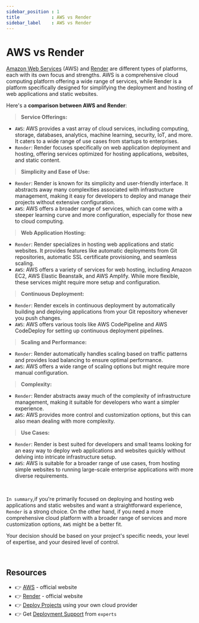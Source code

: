 ```yaml
---
sidebar_position : 1
title            : AWS vs Render
sidebar_label    : AWS vs Render
---
```


# AWS vs Render

[Amazon Web Services](https://aws.amazon.com/) (AWS) and [Render](https://render.com/) are different types of platforms, each with its own focus and strengths. 
AWS is a comprehensive cloud computing platform offering a wide range of services, while Render is a platform specifically designed for simplifying the deployment and hosting of web applications and static websites. 

Here's a **comparison between AWS and Render**:

> **Service Offerings:**

- `AWS`: AWS provides a vast array of cloud services, including computing, storage, databases, analytics, machine learning, security, IoT, and more. It caters to a wide range of use cases from startups to enterprises.
- `Render`: Render focuses specifically on web application deployment and hosting, offering services optimized for hosting applications, websites, and static content.

> **Simplicity and Ease of Use:**

- `Render`: Render is known for its simplicity and user-friendly interface. It abstracts away many complexities associated with infrastructure management, making it easy for developers to deploy and manage their projects without extensive configuration.
- `AWS`: AWS offers a broader range of services, which can come with a steeper learning curve and more configuration, especially for those new to cloud computing.

> **Web Application Hosting:**

- `Render`: Render specializes in hosting web applications and static websites. It provides features like automatic deployments from Git repositories, automatic SSL certificate provisioning, and seamless scaling.
- `AWS`: AWS offers a variety of services for web hosting, including Amazon EC2, AWS Elastic Beanstalk, and AWS Amplify. While more flexible, these services might require more setup and configuration.

> **Continuous Deployment:**

- `Render`: Render excels in continuous deployment by automatically building and deploying applications from your Git repository whenever you push changes.
- `AWS`: AWS offers various tools like AWS CodePipeline and AWS CodeDeploy for setting up continuous deployment pipelines.

> **Scaling and Performance:**

- `Render`: Render automatically handles scaling based on traffic patterns and provides load balancing to ensure optimal performance.
- `AWS`: AWS offers a wide range of scaling options but might require more manual configuration.

> **Complexity:**

- `Render`: Render abstracts away much of the complexity of infrastructure management, making it suitable for developers who want a simpler experience.
- `AWS`: AWS provides more control and customization options, but this can also mean dealing with more complexity.

> **Use Cases:**

- `Render`: Render is best suited for developers and small teams looking for an easy way to deploy web applications and websites quickly without delving into intricate infrastructure setup.
- `AWS`: AWS is suitable for a broader range of use cases, from hosting simple websites to running large-scale enterprise applications with more diverse requirements.

<br />

`In summary`,if you're primarily focused on deploying and hosting web applications and static websites and want a straightforward experience, `Render` is a strong choice. 
On the other hand, if you need a more comprehensive cloud platform with a broader range of services and more customization options, `AWS` might be a better fit. 

Your decision should be based on your project's specific needs, your level of expertise, and your desired level of control.

<br />

## Resources

- 👉 [AWS](https://aws.amazon.com/) - official website
- 👉 [Render](https://render.com/) - official website
- 👉 [Deploy Projects](https://deploypro.dev/) using your own cloud provider
- 👉 Get [Deployment Support](https://deploypro.dev/support/) from `experts` 
